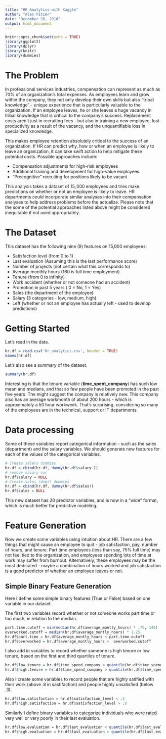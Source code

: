 ```yaml
---
title: "HR Analytics with Kaggle"
author: "Alex Pitzer"
date: "December 26, 2016"
output: html_document
---
```


```r
knitr::opts_chunk$set(echo = TRUE)
library(ggplot2)
library(dplyr)
library(knitr)
library(dummies)
```

# The Problem

In professional services industries, compensation can represent as much as 70% of an organization's total expenses.  As employees learn and grow within the company, they not only develop their own skills but also "tribal knowledge" - unique experience that is particularly valuable to the organization.  If an employee leaves, he or she leaves a huge vacancy in tribal knowledge that is critical to the company's success.  Replacement costs aren't just in recruiting fees - but also in training a new employee, lost productivity as a result of the vacancy, and the unquantifiable loss in specialized knowledge.

This makes employee retention absolutely critical to the success of an organization.  If HR can predict why, how or when an employee is likely to leave an organization, it can take swift action to help mitigate these potential costs.  Possible approaches include:

* Compensation adjustments for high-risk employees
* Additional training and development for high-value employees
* "Precognitive" recruiting for positions likely to be vacant

This analysis takes a dataset of $15,000$ employees and tries make predictions on whether or not an employee is likely to leave. HR departments could incorporate similar analyses into their compensation analyses to help address problems before the actualize. Please note that the some of the potential approaches listed above might be considered inequitable if not used appropriately.

# The Dataset

This dataset has the following nine (9) features on 15,000 employees:

* Satisfaction level (from 0 to 1)
* Last evaluation (Assuming this is the last performance score)
* Number of projects (not certain what this corresponds to)
* Average monthly hours (160 is full time employment)
* Tenure (from 0 to infinity)
* Work accident (whether or not someone had an accident)
* Promotion in past 5 years ( 0 = No, 1 = Yes)
* Sales (the department of the employee)
* Salary (3 categories - low, medium, high)
* Left (whether or not an employee has actually left - used to develop predictions)


# Getting Started

Let's read in the data.

```r
hr.df = read.csv('hr_analytics.csv', header = TRUE)
names(hr.df)
```

Let's also see a summary of the dataset.

```r
summary(hr.df)
```

Interesting is that the tenure variable (**time_spent_company**) has such low mean and medians, and that so few people have been promoted in the past five years.  The might suggest the company is relatively new.  This company also has an average workmonth of about 200 hours - which is approximately a 50 hour workweek.   That's surprising, considering so many of the employees are in the technical, support or IT departments.

# Data processing

Some of these variables report categorical information - such as the sales (department) and the salary variables.  We should generate new features for each of the values of the categorical variables.

```r
# Create salary dummies
hr.df = cbind(hr.df, dummy(hr.df$salary ))
# remove salary var
hr.df$salary = NULL
# Create sales (dept) dummies
hr.df = cbind(hr.df, dummy(hr.df$sales))
hr.df$sales = NULL
```

This new dataset has 20 predictor variables, and is now in a "wide" format, which is much better for predictive modeling.

# Feature Generation

Now we create some variables using intuition about HR.  There are a few things that might cause an employee to quit - job satisfaction, pay, number of hours, and tenure. Part time employees (less than say, 75% full time) may not feel tied to the organization, and employees spending lots of time at work may suffer from burnout. Alternatively, these employees may be the most dedicated - maybe a combination of hours worked and job satisfaction is a good predictor of whether an employee leaves or not.


## Simple Binary Feature Generation

Here I define some simple binary features (True or False) based on one variable in our dataset. 

The first two variables record whether or not someone works part time or too much, in relation to the median.

```r
part.time.cutoff = min(median(hr.df$average_montly_hours) * .75, 140)
overworked.cutoff = median(hr.df$average_montly_hours) * 1.25
hr.df$part.time = hr.df$average_montly_hours < part.time.cutoff
hr.df$overworked = hr.df$average_montly_hours >  overworked.cutoff
```

I also add in variables to record whether someone is high tenure or low tenure, based on the first and third quartiles of tenure.

```r
hr.df$low.tenure = hr.df$time_spend_company < quantile(hr.df$time_spend_company, .25)[[1]]
hr.df$high.tenure = hr.df$time_spend_company > quantile(hr.df$time_spend_company, .75)[[1]]
```

Also I create some variables to record people that are highly satified with their work (above .8 in sastifaction) and people highly unsatisfied (below .3).
```r
hr.df$low.satisfaction = hr.df$satisfaction_level < .3
hr.df$high.satisfaction = hr.df$satisfaction_level > .8
```

Similarly I define binary variables to categorize individuals who were rated very well or very poorly in their last evaluation.
```r
hr.df$low.evaluation = hr.df$last_evaluation < quantile(hr.df$last_evaluation, .25)[[1]]
hr.df$high.evaluation = hr.df$last_evaluation > quantile(hr.df$last_evaluation, .75)[[1]]
```

